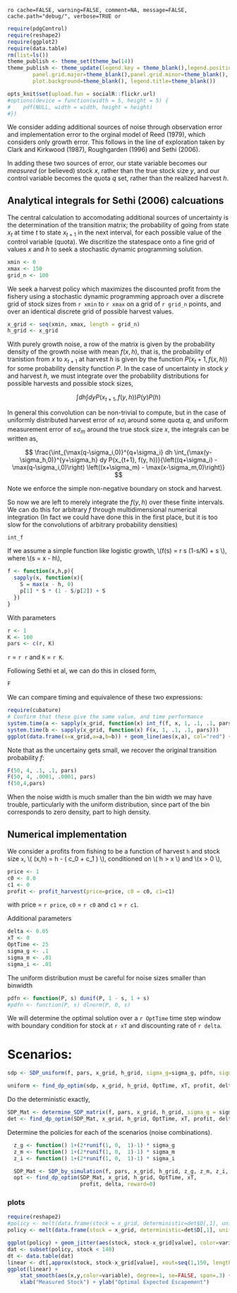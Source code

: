 `ro cache=FALSE, warning=FALSE, comment=NA, message=FALSE, cache.path="debug/", verbose=TRUE or`

``` r
require(pdgControl)
require(reshape2)
require(ggplot2)
require(data.table)
rm(list=ls())
theme_publish <- theme_set(theme_bw(14))
theme_publish <- theme_update(legend.key = theme_blank(),legend.position=c(.9,.1),
        panel.grid.major=theme_blank(),panel.grid.minor=theme_blank(),
        plot.background=theme_blank(), legend.title=theme_blank())
````

``` r
opts_knit$set(upload.fun = socialR::flickr.url)
#options(device = function(width = 5, height = 5) {
#    pdf(NULL, width = width, height = height)
#})
````

We consider adding additional sources of noise through observation error and implementation error to the orginal model of Reed (1979), which considers only growth error.  This follows in the line of exploration taken by Clark and Kirkwood (1987), Roughgarden (1996) and Sethi (2006). 

In adding these two sources of error, our state variable becomes our *measured* (or believed) stock $x$, rather than the true stock size $y$, and our control variable becomes the quota $q$ set, rather than the realized harvest $h$.  

## Analytical integrals for Sethi (2006) calcuations


The central calculation to accomodating additional sources of uncertainty is the determination of the transition matrix; the probability of going from state $x_t$ at time $t$ to state $x_{t+1}$ in the next interval, for each possible value of the control variable (quota).  We discritize the statespace onto a fine grid of values $x$ and $h$ to seek a stochastic dynamic programming solution.  


``` r
xmin <- 0
xmax <- 150
grid_n <- 100
````

We seek a harvest policy which maximizes the discounted profit from the fishery using a stochastic dynamic programming approach over a discrete grid of stock sizes from `r xmin` to `r xmax` on a grid of `r grid_n` points, and over an identical discrete grid of possible harvest values.  


``` r
x_grid <- seq(xmin, xmax, length = grid_n)  
h_grid <- x_grid  
````


With purely growth noise, a row of the matrix is given by the probability density of the growth noise with mean $f(x,h)$, that is, the probability of tranistion from $x$ to $x_{t+1}$ at harvest $h$ is given by the function $P(x_t+1, f(x,h))$ for some probability density function $P$.  In the case of uncertainty in stock $y$ and harvest $h$, we must integrate over the probability distributions for possible harvests and possible stock sizes,

<div> $$ \int dh \int dy P(x_{t+1}, f(y, h))P(y)P(h) $$</div>

In general this convolution can be non-trivial to compute, but in the case of uniformly distributed harvest error of $\pm \sigma_i$ around some quota $q$, and uniform measurement error of $\pm \sigma_m$ around the true stock size $x$, the integrals can be written as, 

<div> $$ \frac{\int_{\max(q-\sigma_i,0)}^{q+\sigma_i} dh \int_{\max(y-\sigma_h,0)}^{y+\sigma_h} dy P(x_{t+1}, f(y, h))}{\left((q+\sigma_i) - \max(q-\sigma_i,0)\right) \left((x+\sigma_m) - \max(x-\sigma_m,0)\right)} $$ </div>

Note we enforce the simple non-negative boundary on stock and harvest.  

So now we are left to merely integrate the $f(y,h)$ over these finite intervals.  We can do this for arbitrary $f$ through multidimensional numerical integration (In fact we could have done this in the first place, but it is too slow for the convolutions of arbitrary probability densities)

```r
int_f
```

If we assume a simple function like logistic growth, \\(f(s) = r s (1-s/K) + s \\), where \\(s = x - h\\),

``` r
f <- function(x,h,p){
  sapply(x, function(x){
    S = max(x - h, 0)
  	p[1] * S * (1 - S/p[2]) + S
  })
}
````

With parameters 

``` r
r <- 1
K <- 100
pars <- c(r, K)
````

`r` = `r r` and `K` = `r K`.


Following Sethi et al, we can do this in closed form, 

```r
F
```


We can compare timing and equivalence of these two expressions:

```r
require(cubature)
# Confirm that these give the same value, and time performance
system.time(a <- sapply(x_grid, function(x) int_f(f, x, 1, .1, .1, pars)))
system.time(b <- sapply(x_grid, function(x) F(x, 1, .1, .1, pars)))
ggplot(data.frame(x=x_grid,a=a,b=b)) + geom_line(aes(x,a), col="red") + geom_line(aes(x,b), lty=2)
```

Note that as the uncertainy gets small, we recover the original transition probability $f$:

```r
F(50, 4, .1, .1, pars)
F(50, 4, .0001, .0001, pars)
f(50,4,pars)
```

When the noise width is much smaller than the bin width we may have trouble, particularly with the uniform distribution, since part of the bin corresponds to zero density, part to high density.  


## Numerical implementation


We consider a profits from fishing to be a function of harvest `h` and stock size `x`,  \\( \Pi(x,h) = h - \left( c_0  + c_1 \frac{h}{x} \right) \frac{h}{x} \\), conditioned on \\( h > x \\) and \\(x > 0 \\),

``` r
price <- 1
c0 <- 0.0
c1 <- 0
profit <- profit_harvest(price=price, c0 = c0, c1=c1) 
````

with price = `r price`, `c0` = `r c0` and `c1` = `r c1`. 


Additional parameters

``` r
delta <- 0.05
xT <- 0
OptTime <- 25
sigma_g <- .1
sigma_m <- .01
sigma_i <- .01
````


The uniform distribution must be careful for noise sizes smaller than binwidth

```r
pdfn <- function(P, s) dunif(P, 1 - s, 1 + s)
#pdfn <- function(P, s) dlnorm(P, 0, s)
```

We will determine the optimal solution over a `r OptTime` time step window with boundary condition for stock at `r xT` and discounting rate of `r delta`.  

# Scenarios: 


```r
sdp <- SDP_uniform(f, pars, x_grid, h_grid, sigma_g=sigma_g, pdfn, sigma_m=sigma_m, sigma_i=sigma_i, F)
```

```r
uniform <- find_dp_optim(sdp, x_grid, h_grid, OptTime, xT, profit, delta, reward=0)
```

Do the deterministic exactly,

```r

SDP_Mat <- determine_SDP_matrix(f, pars, x_grid, h_grid, sigma_g = sigma_g, pdfn)
det <- find_dp_optim(SDP_Mat, x_grid, h_grid, OptTime, xT, profit, delta, reward=0)
````




Determine the policies for each of the scenarios (noise combinations).

```r
  z_g <- function() 1+(2*runif(1, 0,  1)-1) * sigma_g
  z_m <- function() 1+(2*runif(1, 0,  1)-1) * sigma_m
  z_i <- function() 1+(2*runif(1, 0,  1)-1) * sigma_i

  SDP_Mat <- SDP_by_simulation(f, pars, x_grid, h_grid, z_g, z_m, z_i, reps=2e4)
  opt <- find_dp_optim(SDP_Mat, x_grid, h_grid, OptTime, xT, 
                       profit, delta, reward=0)
```

### plots



``` r
require(reshape2)
#policy <- melt(data.frame(stock = x_grid, deterministic=det$D[,1], uniform = uniform$D[,1], mc=opt$D[,1]), id = "stock")
policy <- melt(data.frame(stock = x_grid, deterministic=det$D[,1], uniform = uniform$D[,1]), id = "stock")

ggplot(policy) + geom_jitter(aes(stock, stock-x_grid[value], color=variable), shape="+")
dat <- subset(policy, stock < 140)
dt <- data.table(dat)
linear <- dt[,approx(stock, stock-x_grid[value], xout=seq(1,150, length=15)), by=variable]
ggplot(linear) + 
	stat_smooth(aes(x,y,color=variable), degree=1, se=FALSE, span=.3) + 
	xlab("Measured Stock") + ylab("Optimal Expected Escapement")
```

